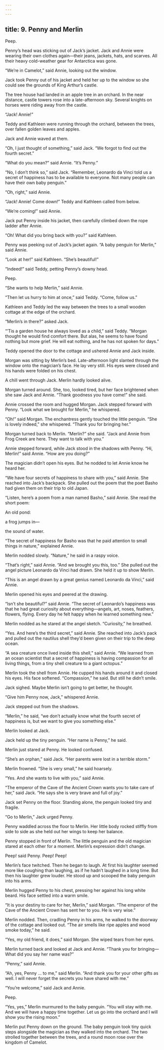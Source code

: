 ```yaml
---
---
---
```

title: 9. Penny and Merlin
---



Peep.

Penny’s head was sticking out of Jack’s jacket. Jack and Annie were wearing their own clothes again—their jeans, jackets, hats, and scarves. All their heavy cold-weather gear for Antarctica was gone.

“We’re in Camelot,” said Annie, looking out the window.

Jack took Penny out of his jacket and held her up to the window so she could see the grounds of King Arthur’s castle.

The tree house had landed in an apple tree in an orchard. In the near distance, castle towers rose into a late-afternoon sky. Several knights on horses were riding away from the castle.

“Jack! Annie!”

Teddy and Kathleen were running through the orchard, between the trees, over fallen golden leaves and apples.

Jack and Annie waved at them.

“Oh, I just thought of something,” said Jack. “We forgot to find out the fourth secret.”

“What do you mean?” said Annie. “It’s Penny.”

“No, I don’t think so,” said Jack. “Remember, Leonardo da Vinci told us a secret of happiness has to be available to everyone. Not many people can have their own baby penguin.”

“Oh, right,” said Annie.

“Jack! Annie! Come down!” Teddy and Kathleen called from below.

“We’re coming!” said Annie.

Jack put Penny inside his jacket, then carefully climbed down the rope ladder after Annie.

“Oh! What did you bring back with you?” said Kathleen.

Penny was peeking out of Jack’s jacket again. “A baby penguin for Merlin,” said Annie.

“Look at her!” said Kathleen. “She’s beautiful!”

“Indeed!” said Teddy, petting Penny’s downy head.

Peep.

“She wants to help Merlin,” said Annie.

“Then let us hurry to him at once,” said Teddy. “Come, follow us.”

Kathleen and Teddy led the way between the trees to a small wooden cottage at the edge of the orchard.

“Merlin’s in there?” asked Jack.

“’Tis a garden house he always loved as a child,” said Teddy. “Morgan thought he would find comfort there. But alas, he seems to have found nothing but more grief. He will eat nothing, and he has not spoken for days.”

Teddy opened the door to the cottage and ushered Annie and Jack inside.

Morgan was sitting by Merlin’s bed. Late-afternoon light slanted through the window onto the magician’s face. He lay very still. His eyes were closed and his hands were folded on his chest.

A chill went through Jack. Merlin hardly looked alive.

Morgan turned around. She, too, looked tired, but her face brightened when she saw Jack and Annie. “Thank goodness you have come!” she said.

Annie crossed the room and hugged Morgan. Jack stepped forward with Penny. “Look what we brought for Merlin,” he whispered.

“Oh!” said Morgan. The enchantress gently touched the little penguin. “She is lovely indeed,” she whispered. “Thank you for bringing her.”

Morgan turned back to Merlin. “Merlin?” she said. “Jack and Annie from Frog Creek are here. They want to talk with you.”

Annie stepped forward, while Jack stood in the shadows with Penny. “Hi, Merlin!” said Annie. “How are you doing?”

The magician didn’t open his eyes. But he nodded to let Annie know he heard her.

“We have four secrets of happiness to share with you,” said Annie. She reached into Jack’s backpack. She pulled out the poem that the poet Basho had given them on their trip to old Japan.

“Listen, here’s a poem from a man named Basho,” said Annie. She read the short poem:

An old pond:

a frog jumps in—

the sound of water.

“The secret of happiness for Basho was that he paid attention to small things in nature,” explained Annie.

Merlin nodded slowly. “Nature,” he said in a raspy voice.

“That’s right,” said Annie. “And we brought you this, too.” She pulled out the angel picture Leonardo da Vinci had drawn. She held it up to show Merlin.

“This is an angel drawn by a great genius named Leonardo da Vinci,” said Annie.

Merlin opened his eyes and peered at the drawing.

“Isn’t she beautiful?” said Annie. “The secret of Leonardo’s happiness was that he had great curiosity about everything—angels, art, noses, feathers, flowers, flying. Every day he felt happy when he learned something new.”

Merlin nodded as he stared at the angel sketch. “Curiosity,” he breathed.

“Yes. And here’s the third secret,” said Annie. She reached into Jack’s pack and pulled out the nautilus shell they’d been given on their trip to the deep ocean.

“A sea creature once lived inside this shell,” said Annie. “We learned from an ocean scientist that a secret of happiness is having compassion for all living things, from a tiny shell creature to a giant octopus.”

Merlin took the shell from Annie. He cupped his hands around it and closed his eyes. His face softened. “Compassion,” he said. But still he didn’t smile.

Jack sighed. Maybe Merlin isn’t going to get better, he thought.

“Give him Penny now, Jack,” whispered Annie.

Jack stepped out from the shadows.

“Merlin,” he said, “we don’t actually know what the fourth secret of happiness is, but we want to give you something else.”

Merlin looked at Jack.

Jack held up the tiny penguin. “Her name is Penny,” he said.

Merlin just stared at Penny. He looked confused.

“She’s an orphan,” said Jack. “Her parents were lost in a terrible storm.”

Merlin frowned. “She is very small,” he said hoarsely.

“Yes. And she wants to live with you,” said Annie.

“The emperor of the Cave of the Ancient Crown wants you to take care of her,” said Jack. “He says she is very brave and full of joy.”

Jack set Penny on the floor. Standing alone, the penguin looked tiny and fragile.

“Go to Merlin,” Jack urged Penny.

Penny waddled across the floor to Merlin. Her little body rocked stiffly from side to side as she held out her wings to keep her balance.

Penny stopped in front of Merlin. The little penguin and the old magician stared at each other for a moment. Merlin’s expression didn’t change.

Peep! said Penny. Peep! Peep!

Merlin’s face twitched. Then he began to laugh. At first his laughter seemed more like coughing than laughing, as if he hadn’t laughed in a long time. But then his laughter grew louder. He stood up and scooped the baby penguin into his arms.

Merlin hugged Penny to his chest, pressing her against his long white beard. His face settled into a warm smile.



“It is your destiny to care for her, Merlin,” said Morgan. “The emperor of the Cave of the Ancient Crown has sent her to you. He is very wise.”

Merlin nodded. Then, cradling Penny in his arms, he walked to the doorway of the cottage and looked out. “The air smells like ripe apples and wood smoke today,” he said.

“Yes, my old friend, it does,” said Morgan. She wiped tears from her eyes.

Merlin turned back and looked at Jack and Annie. “Thank you for bringing—What did you say her name was?”

“Penny,” said Annie.

“Ah, yes, Penny … to me,” said Merlin. “And thank you for your other gifts as well. I will never forget the secrets you have shared with me.”

“You’re welcome,” said Jack and Annie.

Peep.

“Yes, yes,” Merlin murmured to the baby penguin. “You will stay with me. And we will have a happy time together. Let us go into the orchard and I will show you the rising moon.”

Merlin put Penny down on the ground. The baby penguin took tiny quick steps alongside the magician as they walked into the orchard. The two strolled together between the trees, and a round moon rose over the kingdom of Camelot.